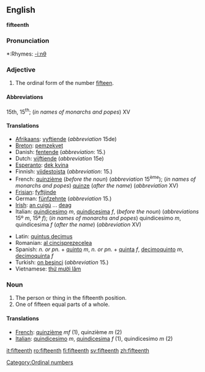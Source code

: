==English==
'''fifteenth'''

===Pronunciation===
*:Rhymes: [[Rhymes:English:-iːnθ|-iːnθ]]

===Adjective===

# The ordinal form of the number [[fifteen]].

====Abbreviations====
15th, 15<sup>th</sup>; (''in names of monarchs and popes'') XV

====Translations====
{{top}}
* [[Afrikaans]]: [[vyftiende]] (''abbreviation'' 15de)
* [[Breton]]: [[pemzekvet]]
* Danish: [[fentende]] (''abbreviation'': 15.)
* Dutch: [[vijftiende]] (''abbreviation'' 15e)
* [[Esperanto]]: [[dek kvina]]
* Finnish: [[viidestoista]] (''abbreviation'': 15.)
* French: [[quinzième]] (''before the noun'') (''abbreviation'' 15<sup>ème</sup>); (''in names of monarchs and popes'') [[quinze]] (''after the name'') (''abbreviation'' XV)
* [[Frisian]]: [[fyftjinde]]
* German: [[fünfzehnte]] (''abbreviation'' 15.)
* [[Irish]]: [[an cuigú]] ... [[deag]]
* Italian: [[quindicesimo]] ''m'', [[quindicesima]] ''f'', (''before the noun'') (''abbreviations'' 15º ''m'', 15ª ''f''); (''in names of monarchs and popes'') quindicesimo ''m'', quindicesima ''f'' (''after the name'') (''abbreviation'' XV)
{{mid}}
* Latin: [[quintus decimus]]
* Romanian: [[al cincisprezecelea]]
* Spanish: ''n. or pn.'' + [[quinto]] ''m'', ''n. or pn.'' + [[quinta]] ''f'', [[decimoquinto]] ''m'', [[decimoquinta]] ''f''
* Turkish: [[on beşinci]] (''abbreviation'' 15.)
* Vietnamese: [[thứ mười lăm]]
{{bottom}}

===Noun===

#The person or thing in the fifteenth position.
#One of fifteen equal parts of a whole.

====Translations====

*[[French]]: [[quinzième]] ''mf'' (1), quinzième ''m'' (2)
*[[Italian]]: [[quindicesimo]] ''m'', [[quindicesima]] ''f'' (1), quindicesimo ''m'' (2)

[[Category:Ordinal numbers]]

[[it:fifteenth]]
[[ro:fifteenth]]
[[fi:fifteenth]]
[[sv:fifteenth]]
[[zh:fifteenth]]